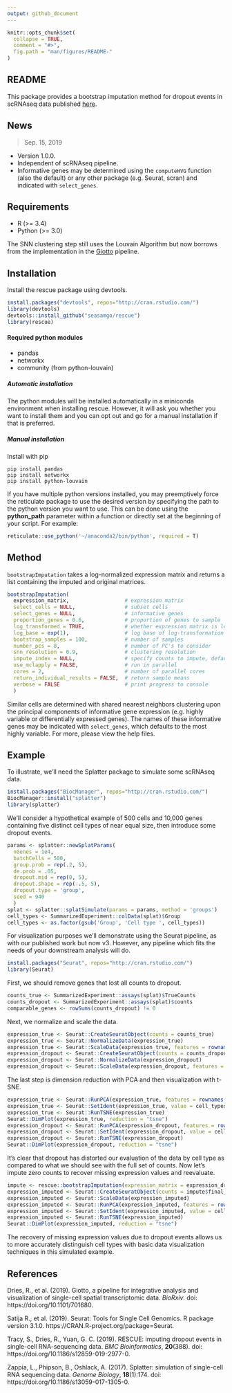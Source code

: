 ```yaml
---
output: github_document
---
```


<!-- README.md is generated from README.Rmd. Please edit that file -->

````r
knitr::opts_chunk$set(
  collapse = TRUE,
  comment = "#>",
  fig.path = "man/figures/README-"
)

````

## README

This package provides a bootstrap imputation method for dropout events in scRNAseq data published [here](https://doi.org/10.1186/s12859-019-2977-0).  

## News

> Sep. 15, 2019  

- Version 1.0.0.
- Independent of scRNAseq pipeline.
- Informative genes may be determined using the `computeHVG` function (also the default) or any other package (e.g. Seurat, scran) and indicated with `select_genes`.


## Requirements

- R (>= 3.4)  
- Python (>= 3.0)  

The SNN clustering step still uses the Louvain Algorithm but now borrows from the implementation in the [Giotto](https://rubd.github.io/Giotto/) pipeline.  

## Installation

Install the rescue package using devtools.

````r
install.packages("devtools", repos="http://cran.rstudio.com/")
library(devtools)
devtools::install_github("seasamgo/rescue")
library(rescue)
````


#### Required python modules  

- pandas  
- networkx  
- community (from python-louvain)  

##### Automatic installation  
The python modules will be installed automatically in a miniconda environment when installing rescue. However, it will ask you whether you want to install them and you can opt out and go for a manual installation if that is preferred.

##### Manual installation
Install with pip

````
pip install pandas
pip install networkx
pip install python-louvain
````

If you have multiple python versions installed, you may preemptively force the reticulate package to use the desired version by specifying the path to the python version you want to use. This can be done using the **python_path** parameter within a function or directly set at the beginning of your script. For example:

````r
reticulate::use_python('~/anaconda2/bin/python', required = T)
````


## Method

`bootstrapImputation` takes a log-normalized expression matrix and returns a list containing the imputed and original matrices.

````r
bootstrapImputation(
  expression_matrix,                  # expression matrix
  select_cells = NULL,                # subset cells
  select_genes = NULL,                # informative genes
  proportion_genes = 0.6,             # proportion of genes to sample
  log_transformed = TRUE,             # whether expression matrix is log-transformed
  log_base = exp(1),                  # log base of log-transformation
  bootstrap_samples = 100,            # number of samples
  number_pcs = 8,                     # number of PC's to consider
  snn_resolution = 0.9,               # clustering resolution
  impute_index = NULL,                # specify counts to impute, defaults to zero values
  use_mclapply = FALSE,               # run in parallel
  cores = 2,                          # number of parallel cores
  return_individual_results = FALSE,  # return sample means
  verbose = FALSE                     # print progress to console
  )
````

Similar cells are determined with shared nearest neighbors clustering upon the principal components of informative gene expression (e.g. highly variable or differentially expressed genes). The names of these informative genes may be indicated with `select_genes`, which defaults to the most highly variable. For more, please view the help files.

## Example

To illustrate, we'll need the Splatter package to simulate some scRNAseq data.

````r
install.packages("BiocManager", repos="http://cran.rstudio.com/")
BiocManager::install("splatter")
library(splatter)
````

We'll consider a hypothetical example of 500 cells and 10,000 genes containing five distinct cell types of near equal size, then introduce some dropout events.

```r
params <- splatter::newSplatParams(
  nGenes = 1e4,
  batchCells = 500,
  group.prob = rep(.2, 5),
  de.prob = .05,
  dropout.mid = rep(0, 5),
  dropout.shape = rep(-.5, 5),
  dropout.type = 'group',
  seed = 940
  )
splat <- splatter::splatSimulate(params = params, method = 'groups')
cell_types <- SummarizedExperiment::colData(splat)$Group
cell_types <- as.factor(gsub('Group', 'Cell type ', cell_types))
````

For visualization purposes we'll demonstrate using the Seurat pipeline, as with our published work but now v3. However, any pipeline which fits the needs of your downstream analysis will do.

```r
install.packages("Seurat", repos="http://cran.rstudio.com/")
library(Seurat)
````

First, we should remove genes that lost all counts to dropout.

```r
counts_true <- SummarizedExperiment::assays(splat)$TrueCounts
counts_dropout <- SummarizedExperiment::assays(splat)$counts
comparable_genes <- rowSums(counts_dropout) != 0
````

Next, we normalize and scale the data.

```r
expression_true <- Seurat::CreateSeuratObject(counts = counts_true)
expression_true <- Seurat::NormalizeData(expression_true)
expression_true <- Seurat::ScaleData(expression_true, features = rownames(expression_true))
expression_dropout <- Seurat::CreateSeuratObject(counts = counts_dropout[comparable_genes, ])
expression_dropout <- Seurat::NormalizeData(expression_dropout)
expression_dropout <- Seurat::ScaleData(expression_dropout, features = rownames(expression_dropout))
````

The last step is dimension reduction with PCA and then visualization with t-SNE.

```r
expression_true <- Seurat::RunPCA(expression_true, features = rownames(expression_true), verbose = FALSE)
expression_true <- Seurat::SetIdent(expression_true, value = cell_types)
expression_true <- Seurat::RunTSNE(expression_true)
Seurat::DimPlot(expression_true, reduction = "tsne")
expression_dropout <- Seurat::RunPCA(expression_dropout, features = rownames(expression_dropout), verbose = FALSE)
expression_dropout <- Seurat::SetIdent(expression_dropout, value = cell_types)
expression_dropout <- Seurat::RunTSNE(expression_dropout)
Seurat::DimPlot(expression_dropout, reduction = "tsne")
````

It's clear that dropout has distorted our evaluation of the data by cell type as compared to what we should see with the full set of counts. Now let's impute zero counts to recover missing expression values and reevaluate.

```r
impute <- rescue::bootstrapImputation(expression_matrix = expression_dropout@assays$RNA@data)
expression_imputed <- Seurat::CreateSeuratObject(counts = impute$final_imputation)
expression_imputed <- Seurat::ScaleData(expression_imputed)
expression_imputed <- Seurat::RunPCA(expression_imputed, features = rownames(expression_imputed), verbose = FALSE)
expression_imputed <- Seurat::SetIdent(expression_imputed, value = cell_types)
expression_imputed <- Seurat::RunTSNE(expression_imputed)
Seurat::DimPlot(expression_imputed, reduction = "tsne")
````

The recovery of missing expression values due to dropout events allows us to more accurately distinguish cell types with basic data visualization techniques in this simulated example.

## References

Dries, R., et al. (2019). Giotto, a pipeline for integrative analysis and visualization of single-cell spatial transcriptomic data. *BioRxiv*. doi: https://doi.org/10.1101/701680.  

Satija R., et al. (2019). Seurat: Tools for Single Cell Genomics. R package version 3.1.0. https://CRAN.R-project.org/package=Seurat.  

Tracy, S., Dries, R., Yuan, G. C. (2019). RESCUE: imputing dropout events in single-cell RNA-sequencing data. *BMC Bioinformatics*, **20**(388). doi: https://doi.org/10.1186/s12859-019-2977-0.  

Zappia, L., Phipson, B., Oshlack, A. (2017). Splatter: simulation of single-cell RNA sequencing data. *Genome Biology*, **18**(1):174. doi: https://doi.org/10.1186/s13059-017-1305-0.  

